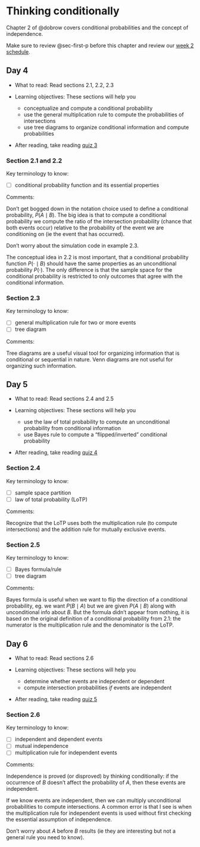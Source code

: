 # Thinking conditionally  {#sec-think-cond}

Chapter 2 of @dobrow covers conditional probabilities and the concept of independence. 

Make sure to review @sec-first-p before this chapter and review our [week 2 schedule](https://docs.google.com/spreadsheets/d/1e_yVbPgnfymWyik8cLP_5qgLQfekGSh_jvFxE7u53P0/edit?usp=sharing).



## Day 4 {.unnumbered}

- What to read: Read sections 2.1, 2.2, 2.3

- Learning objectives: These sections will help you
  - conceptualize and compute a conditional probability
  - use the general multiplication rule to compute the probabilities of intersections
  - use tree diagrams to organize conditional information and compute probabilities
  
- After reading, take reading [quiz 3](https://forms.gle/Gg8ZU3keRsw62JC38)

  

### Section 2.1 and 2.2 {.unnumbered}

Key terminology to know:

  - [ ] conditional probability function and its essential properties

Comments: 

Don't get bogged down in the notation choice used to define a conditional probability, $P(A \mid B)$. The big idea is that to compute a conditional probability we compute the ratio of the intersection probability (chance that both events occur) relative to the probability of the event we are conditioning on (ie the event that has occurred). 

Don't worry about the simulation code in example 2.3.

The conceptual idea in 2.2 is most important, that a conditional probability function $P( \cdot \mid B)$ should have the same properties as an unconditional probability $P(\cdot)$. The only difference is that the sample space for the conditional probability is restricted to only outcomes that agree with the conditional information. 


### Section 2.3 {.unnumbered}

Key terminology to know:

  - [ ] general multiplication rule for two or more events
  - [ ] tree diagram


Comments: 

Tree diagrams are a useful visual tool for organizing information that is conditional or sequential in nature. Venn diagrams are not useful for organizing such information. 


## Day 5 {.unnumbered}

- What to read: Read sections  2.4 and 2.5

- Learning objectives: These sections will help you
  - use the law of total probability to compute an unconditional probability from conditional information
  - use Bayes rule to compute a "flipped/inverted" conditional probability
  
- After reading, take reading [quiz 4](https://forms.gle/qqLNKnNCf21jkaL96)


### Section 2.4 {.unnumbered}

Key terminology to know:

  - [ ] sample space partition
  - [ ] law of total probability (LoTP)

Comments: 

Recognize that the LoTP uses both the multiplication rule (to compute intersections) and the addition rule for mutually exclusive events. 


### Section 2.5 {.unnumbered}

Key terminology to know:

  - [ ] Bayes formula/rule
  - [ ] tree diagram

Comments: 

Bayes formula is useful when we want to flip the direction of a conditional probability, eg. we want $P(B \mid A)$ but we are given $P(A \mid B)$ along with unconditional info about $B$. But the formula didn't appear from nothing, it is based on the original definition of a conditional probability from 2.1: the numerator is the multiplication rule and the denominator is the LoTP. 



## Day 6 {.unnumbered}

- What to read: Read sections  2.6

- Learning objectives: These sections will help you
  - determine whether events are independent or dependent
  - compute intersection probabilities *if* events are independent

- After reading, take reading [quiz 5](https://forms.gle/oXD68yZtkMh7Lxv3A)

### Section 2.6 {.unnumbered}

Key terminology to know:

  - [ ] independent and dependent events
  - [ ] mutual independence
  - [ ] multiplication rule for independent events

Comments: 

Independence is proved (or disproved) by thinking conditionally: if the occurrence of $B$ doesn't affect the probability of $A$, then these events are independent. 

If we know events are independent, then we can multiply unconditional probabilities to compute intersections. A common error is that I see is when the multiplication rule for independent events is used without first checking the essential assumption of independence. 

Don't worry about $A$ before $B$ results (ie they are interesting but not a general rule you need to know).